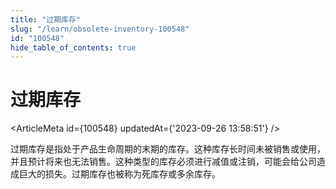 ```yaml
---
title: "过期库存"
slug: "/learn/obsolete-inventory-100548"
id: "100548"
hide_table_of_contents: true
---
```



# 过期库存

<ArticleMeta id={100548} updatedAt={'2023-09-26 13:58:51'} />
<div className='border-solid border-b border-t-0 my-4 border-[var(--ifm-color-gray-300)]' />

过期库存是指处于产品生命周期的末期的库存。这种库存长时间未被销售或使用，并且预计将来也无法销售。这种类型的库存必须进行减值或注销，可能会给公司造成巨大的损失。过期库存也被称为死库存或多余库存。

